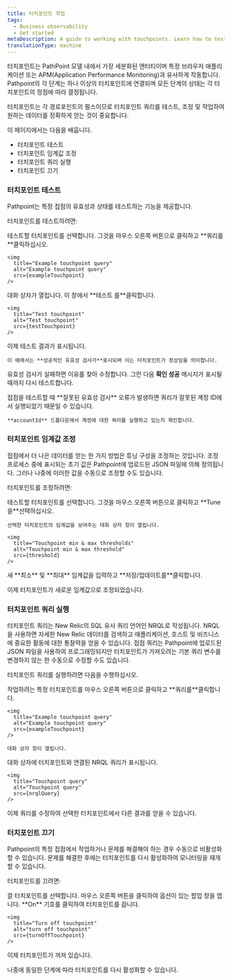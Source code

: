 ```yaml
---
title: 터치포인트 작업
tags:
  - Business observability
  - Get started
metaDescription: A guide to working with touchpoints. Learn how to test and tune touchpoints to fit your business journey's need.
translationType: machine
---
```


 




터치포인트는 PathPoint 모델 내에서 가장 세분화된 엔터티이며 특정 브라우저 애플리케이션 또는 APM(Application Performance Monitoring)과 유사하게 작동합니다. Pathpoint의 각 단계는 하나 이상의 터치포인트에 연결되며 모든 단계의 상태는 각 터치포인트의 정점에 따라 결정됩니다.

터치포인트는 각 경로포인트의 펄스이므로 터치포인트 쿼리를 테스트, 조정 및 작업하여 원하는 데이터를 정확하게 얻는 것이 중요합니다.

이 페이지에서는 다음을 배웁니다.

* 터치포인트 테스트
* 터치포인트 임계값 조정
* 터치포인트 쿼리 실행
* 터치포인트 끄기

### 터치포인트 테스트

Pathpoint는 특정 접점의 유효성과 상태를 테스트하는 기능을 제공합니다.

터치포인트를 테스트하려면:

<Steps>
  <Step>
    테스트할 터치포인트를 선택합니다. 그것을 마우스 오른쪽 버튼으로 클릭하고 **쿼리를**클릭하십시오.

    <img
      title="Example touchpoint query"
      alt="Example touchpoint query"
      src={exampleTouchpoint}
    />
  </Step>

  <Step>
    대화 상자가 열립니다. 이 창에서 **테스트 를**클릭합니다.

    <img
      title="Test touchpoint"
      alt="Test touchpoint"
      src={testTouchpoint}
    />
  </Step>

  <Step>
    이제 테스트 결과가 표시됩니다.

    이 예에서는 **성공적인 유효성 검사가**표시되며 이는 터치포인트가 정상임을 의미합니다.
  </Step>

  유효성 검사가 실패하면 이유를 찾아 수정합니다. 그런 다음 **확인 성공** 메시지가 표시될 때까지 다시 테스트합니다.

  <Callout variant="important">
    접점을 테스트할 때 **잘못된 유효성 검사** 오류가 발생하면 쿼리가 잘못된 계정 ID에서 실행되었기 때문일 수 있습니다.

    **accountId** 드롭다운에서 계정에 대한 쿼리를 실행하고 있는지 확인합니다.
  </Callout>
</Steps>

### 터치포인트 임계값 조정

접점에서 더 나은 데이터를 얻는 한 가지 방법은 튜닝 구성을 조정하는 것입니다. 조정 프로세스 중에 표시되는 초기 값은 Pathpoint에 업로드된 JSON 파일에 의해 정의됩니다. 그러나 나중에 이러한 값을 수동으로 조정할 수도 있습니다.

터치포인트를 조정하려면:

<Steps>
  <Step>
    테스트할 터치포인트를 선택합니다. 그것을 마우스 오른쪽 버튼으로 클릭하고 **Tune 을**선택하십시오.

    선택한 터치포인트의 임계값을 보여주는 대화 상자 창이 열립니다.

    <img
      title="Touchpoint min & max thresholds"
      alt="Touchpoint min & max threshold"
      src={threshold}
    />
  </Step>

  <Step>
    새 **최소** 및 **최대** 임계값을 입력하고 **저장/업데이트를**클릭합니다.

  </Step>

  이제 터치포인트가 새로운 임계값으로 조정되었습니다.
</Steps>

### 터치포인트 쿼리 실행

터치포인트 쿼리는 New Relic의 SQL 유사 쿼리 언어인 NRQL로 작성됩니다. NRQL을 사용하면 자세한 New Relic 데이터를 검색하고 애플리케이션, 호스트 및 비즈니스에 중요한 활동에 대한 통찰력을 얻을 수 있습니다. 접점 쿼리는 Pathpoint에 업로드된 JSON 파일을 사용하여 프로그래밍되지만 터치포인트가 가져오려는 기본 쿼리 변수를 변경하지 않는 한 수동으로 수정할 수도 있습니다.

터치포인트 쿼리를 실행하려면 다음을 수행하십시오.

<Steps>
  <Step>
    작업하려는 특정 터치포인트를 마우스 오른쪽 버튼으로 클릭하고 **쿼리를**클릭합니다.

    <img
      title="Example touchpoint query"
      alt="Example touchpoint query"
      src={exampleTouchpoint}
    />

    대화 상자 창이 열립니다.
  </Step>

  <Step>
    대화 상자에 터치포인트와 연결된 NRQL 쿼리가 표시됩니다.

    <img
      title="Touchpoint query"
      alt="Touchpoint query"
      src={nrqlQuery}
    />
  </Step>

  이제 쿼리를 수정하여 선택한 터치포인트에서 다른 결과를 얻을 수 있습니다.
</Steps>

### 터치포인트 끄기

Pathpoint의 특정 접점에서 작업하거나 문제를 해결해야 하는 경우 수동으로 비활성화할 수 있습니다. 문제를 해결한 후에는 터치포인트를 다시 활성화하여 모니터링을 재개할 수 있습니다.

터치포인트를 끄려면:

<Steps>
  <Step>
    끌 터치포인트를 선택합니다. 마우스 오른쪽 버튼을 클릭하여 옵션이 있는 팝업 창을 엽니다.
  </Step>

  <Step>
    **On** 기호를 클릭하여 터치포인트를 끕니다.

    <img
      title="Turn off touchpoint"
      alt="turn off touchpoint"
      src={turnOffTouchpoint}
    />
  </Step>

  이제 터치포인트가 꺼져 있습니다.


  나중에 동일한 단계에 따라 터치포인트를 다시 활성화할 수 있습니다.
</Steps>